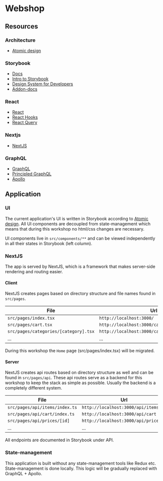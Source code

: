 
<Meta title="Docs/Intro" />

# Webshop

## Resources

### Architecture
- [Atomic design](https://bradfrost.com/blog/post/atomic-web-design/)

### Storybook
- [Docs](https://storybook.js.org/docs/react/get-started/introduction)
- [Intro to Storybook](https://storybook.js.org/tutorials/intro-to-storybook/)
- [Design System for Developers](https://storybook.js.org/tutorials/design-systems-for-developers/)
- [Addon-docs](https://storybook.js.org/docs/react/writing-docs/introduction)

### React

- [React](https://reactjs.org/)
- [React Hooks](https://reactjs.org/docs/hooks-intro.html)
- [React Query](https://react-query.tanstack.com/)

### Nextjs

- [NextJS](https://nextjs.org/)

### GraphQL

- [GraphQL](https://graphql.org/)
- [Principled GraphQL](https://principledgraphql.com/)
- [Apollo](https://www.apollographql.com/)

## Application

### UI

The current application's UI is written in Storybook according to [Atomic design](https://bradfrost.com/blog/post/atomic-web-design/).
All UI components are decoupled from state-management which means that during this workshop no html/css changes are necessary.

UI components live in `src/components/**` and can be viewed independently in all their states in Storybook (left column).

### NextJS

The app is served by NextJS, which is a framework that makes server-side rendering and routing easier.

#### Client

NextJS creates pages based on directory structure and file names found in `src/pages`.

| File                                  | Url                                            |
| ------------------------------------- | ---------------------------------------------- |
| `src/pages/index.tsx`                 | `http://localhost:3000/`                       |
| `src/pages/cart.tsx`                  | `http://localhost:3000/cart`                   |
| `src/pages/categories/[category].tsx` | `http://localhost:3000/categories/electronics` |
| ...                                   | ...                                            |

During this workshop the `Home` page (src/pages/index.tsx) will be migrated.

#### Server

NextJS creates api routes based on directory structure as well and can be found in `src/pages/api`. These api routes
serve as a backend for this workshop to keep the stack as simple as possible. Usually the backend is a completely different
system.

| File                           | Url                                  |
| ------------------------------ | ------------------------------------ |
| `src/pages/api/items/index.ts` | `http://localhost:3000/api/items`    |
| `src/pages/api/cart/index.ts`  | `http://localhost:3000/api/cart`     |
| `src/pages/api/prices/[id]`    | `http://localhost:3000/api/prices/1` |
| ...                            | ...                                  |

All endpoints are documented in Storybook under API.

### State-management

This application is built without any state-management tools like Redux etc. State-management is done locally.
This logic will be gradually replaced with GraphQL + Apollo.

